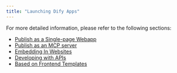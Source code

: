 ```yaml
---
title: "Launching Dify Apps"
---
```


For more detailed information, please refer to the following sections:

- [Publish as a Single-page Webapp](launch-your-webapp-quickly/)
- [Publish as an MCP server](/en/guides/application-publishing/publish-mcp)
- [Embedding In Websites](embedding-in-websites)
- [Developing with APIs](developing-with-apis)
- [Based on Frontend Templates](based-on-frontend-templates)
